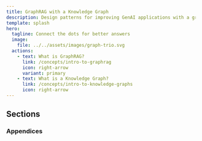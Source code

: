 ```yaml
---
title: GraphRAG with a Knowledge Graph
description: Design patterns for improving GenAI applications with a graph.
template: splash
hero:
  tagline: Connect the dots for better answers 
  image:
    file: ../../assets/images/graph-trio.svg
  actions:
    - text: What is GraphRAG?
      link: /concepts/intro-to-graphrag
      icon: right-arrow
      variant: primary
    - text: What is a Knowledge Graph?
      link: /concepts/intro-to-knowledge-graphs
      icon: right-arrow
---
```



## Sections

<CardGrid>
	<LinkCard 
		title="Concepts" 
		description="Learn key GraphRAG concepts and how they fit together."
		href="/concepts/intro-to-graphrag"		
	/>
	<LinkCard 
		title="How-to Guides" 
		description="Goal focused guides, from data preparation to retrieval."
		href="/guides/chunking"
	/>
	<LinkCard 
		title="Tutorials" 
		description="Put everything together using real data."
		href="/tutorials/chat-with-pdf"	
	/>
	<LinkCard 
		title="Reference" 
		description="GraphRAG Pattern Catalog of graph models and GraphRAG retrievers"
		href="/reference/graphrag/pattern-matching"
	/>
</CardGrid>

### Appendices

<CardGrid>
	<LinkCard 
		title="Research" 
		description="Foundational research papers about GraphRAG."
		href="/appendices/research"
	/>
	<LinkCard 
		title="Glossary" 
		description="Common terminology and names used within GraphRAG."
		href="/appendices/glossary"
	/>
	<LinkCard 
		title="Graph Notation" 
		description="Logical graph patterns using nodes, relationships and subjects."
		href="/appendices/notation"
	/>

</CardGrid>
